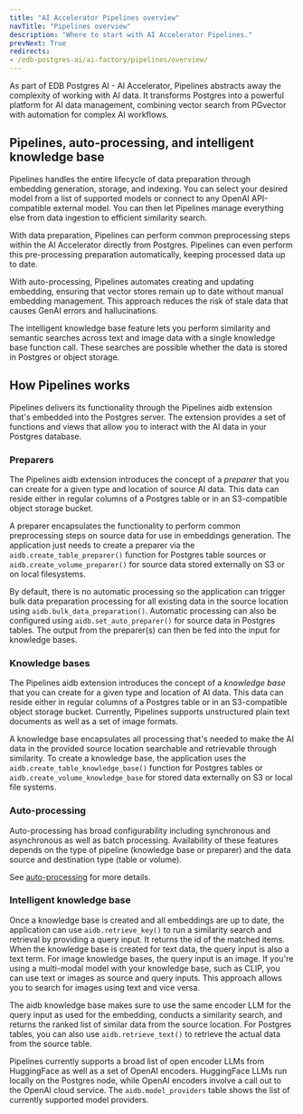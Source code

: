 ```yaml
---
title: "AI Accelerator Pipelines overview"
navTitle: "Pipelines overview"
description: "Where to start with AI Accelerator Pipelines."
prevNext: True
redirects:
- /edb-postgres-ai/ai-factory/pipelines/overview/
---
```


As part of EDB Postgres AI - AI Accelerator, Pipelines abstracts away the complexity of working with AI data. It transforms Postgres into a powerful platform for AI data management, combining vector search from PGvector with automation for complex AI workflows.

## Pipelines, auto-processing, and intelligent knowledge base

Pipelines handles the entire lifecycle of data preparation through embedding generation, storage, and indexing. You can select your desired model from a list of supported models or connect to any OpenAI API-compatible external model. You can then let Pipelines manage everything else from data ingestion to efficient similarity search.

With data preparation, Pipelines can perform common preprocessing steps within the AI Accelerator directly from Postgres. Pipelines can even perform this pre-processing preparation automatically, keeping processed data up to date.

With auto-processing, Pipelines automates creating and updating embedding, ensuring that vector stores remain up to date without manual embedding management. This approach reduces the risk of stale data that causes GenAI errors and hallucinations.

The intelligent knowledge base feature lets you perform similarity and semantic searches across text and image data with a single knowledge base function call. These searches are possible whether the data is stored in Postgres or object storage.

## How Pipelines works

Pipelines delivers its functionality through the Pipelines aidb extension that's embedded into the Postgres server. The extension provides a set of functions and views that allow you to interact with the AI data in your Postgres database.

### Preparers

The Pipelines aidb extension introduces the concept of a *preparer* that you can create for a given type and location of source AI data. This data can reside either in regular columns of a Postgres table or in an S3-compatible object storage bucket.

A preparer encapsulates the functionality to perform common preprocessing steps on source data for use in embeddings generation. The application just needs to create a preparer via the `aidb.create_table_preparer()` function for Postgres table sources or `aidb.create_volume_preparer()` for source data stored externally on S3 or on local filesystems.

By default, there is no automatic processing so the application can trigger bulk data preparation processing for all existing data in the source location using `aidb.bulk_data_preparation()`. Automatic processing can also be configured using `aidb.set_auto_preparer()` for source data in Postgres tables. The output from the preparer(s) can then be fed into the input for knowledge bases.

### Knowledge bases

The Pipelines aidb extension introduces the concept of a *knowledge base* that you can create for a given type and location of AI data. This data can reside either in regular columns of a Postgres table or in an S3-compatible object storage bucket. Currently, Pipelines supports unstructured plain text documents as well as a set of image formats.

A knowledge base encapsulates all processing that's needed to make the AI data in the provided source location searchable and retrievable through similarity. To create a knowledge base, the application uses the `aidb.create_table_knowledge_base()` function for Postgres tables or `aidb.create_volume_knowledge_base` for stored data externally on S3 or local file systems.

### Auto-processing
Auto-processing has broad configurability including synchronous and asynchronous as well as batch processing. Availability of these features depends on the type of pipeline (knowledge base or preparer) and the data source and destination type (table or volume).

See [auto-processing](capabilities/auto-processing) for more details.



### Intelligent knowledge base

Once a knowledge base is created and all embeddings are up to date, the application can use `aidb.retrieve_key()` to run a similarity search and retrieval by providing a query input. It returns the id of the matched items. When the knowledge base is created for text data, the query input is also a text term. For image knowledge bases, the query input is an image. If you're using a multi-modal model with your knowledge base, such as CLIP, you can use text or images as source and query inputs. This approach allows you to search for images using text and vice versa.

The aidb knowledge base makes sure to use the same encoder LLM for the query input as used for the embedding, conducts a similarity search, and returns the ranked list of similar data from the source location. For Postgres tables, you can also use `aidb.retrieve_text()` to retrieve the actual data from the source table.

Pipelines currently supports a broad list of open encoder LLMs from HuggingFace as well as a set of OpenAI encoders. HuggingFace LLMs run locally on the Postgres node, while OpenAI encoders involve a call out to the OpenAI cloud service. The `aidb.model_providers` table shows the list of currently supported model providers.
